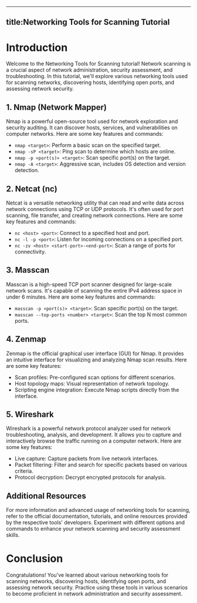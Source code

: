 
---
title:Networking Tools for Scanning Tutorial
---
 
# Introduction
Welcome to the Networking Tools for Scanning tutorial! Network scanning is a crucial aspect of network administration, security assessment, and troubleshooting. In this tutorial, we'll explore various networking tools used for scanning networks, discovering hosts, identifying open ports, and assessing network security.

## 1. Nmap (Network Mapper)
Nmap is a powerful open-source tool used for network exploration and security auditing. It can discover hosts, services, and vulnerabilities on computer networks. Here are some key features and commands:

- `nmap <target>`: Perform a basic scan on the specified target.
- `nmap -sP <target>`: Ping scan to determine which hosts are online.
- `nmap -p <port(s)> <target>`: Scan specific port(s) on the target.
- `nmap -A <target>`: Aggressive scan, includes OS detection and version detection.

## 2. Netcat (nc)
Netcat is a versatile networking utility that can read and write data across network connections using TCP or UDP protocols. It's often used for port scanning, file transfer, and creating network connections. Here are some key features and commands:

- `nc <host> <port>`: Connect to a specified host and port.
- `nc -l -p <port>`: Listen for incoming connections on a specified port.
- `nc -zv <host> <start-port>-<end-port>`: Scan a range of ports for connectivity.

## 3. Masscan
Masscan is a high-speed TCP port scanner designed for large-scale network scans. It's capable of scanning the entire IPv4 address space in under 6 minutes. Here are some key features and commands:

- `masscan -p <port(s)> <target>`: Scan specific port(s) on the target.
- `masscan --top-ports <number> <target>`: Scan the top N most common ports.

## 4. Zenmap
Zenmap is the official graphical user interface (GUI) for Nmap. It provides an intuitive interface for visualizing and analyzing Nmap scan results. Here are some key features:

- Scan profiles: Pre-configured scan options for different scenarios.
- Host topology maps: Visual representation of network topology.
- Scripting engine integration: Execute Nmap scripts directly from the interface.

## 5. Wireshark
Wireshark is a powerful network protocol analyzer used for network troubleshooting, analysis, and development. It allows you to capture and interactively browse the traffic running on a computer network. Here are some key features:

- Live capture: Capture packets from live network interfaces.
- Packet filtering: Filter and search for specific packets based on various criteria.
- Protocol decryption: Decrypt encrypted protocols for analysis.

## Additional Resources
For more information and advanced usage of networking tools for scanning, refer to the official documentation, tutorials, and online resources provided by the respective tools' developers. Experiment with different options and commands to enhance your network scanning and security assessment skills.

# Conclusion
Congratulations! You've learned about various networking tools for scanning networks, discovering hosts, identifying open ports, and assessing network security. Practice using these tools in various scenarios to become proficient in network administration and security assessment.
